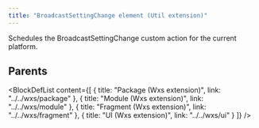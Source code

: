 ```yaml
---
title: "BroadcastSettingChange element (Util extension)"
---
```



Schedules the BroadcastSettingChange custom action for the current platform.


## Parents

<BlockDefList content={[
    {
      title: "Package (Wxs extension)",
      link: "../../wxs/package"
    },
    {
      title: "Module (Wxs extension)",
      link: "../../wxs/module"
    },
    {
      title: "Fragment (Wxs extension)",
      link: "../../wxs/fragment"
    },
    {
      title: "UI (Wxs extension)",
      link: "../../wxs/ui"
    }
  ]}
/>